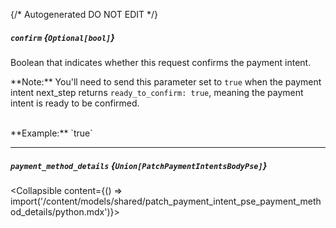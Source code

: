 {/* Autogenerated DO NOT EDIT  */}

##### `confirm` *{`Optional[bool]`}*
Boolean that indicates whether this request confirms the payment intent. 


\*\*Note:\*\* You'll need to send this parameter set to `true` when the payment intent next_step returns `ready_to_confirm: true`, meaning the payment intent is ready to be confirmed. 

<br/>
**Example:** `true`

---
##### `payment_method_details` *{`Union[PatchPaymentIntentsBodyPse]`}*
<Collapsible content={() => import('/content/models/shared/patch_payment_intent_pse_payment_method_details/python.mdx')}>
</Collapsible>

